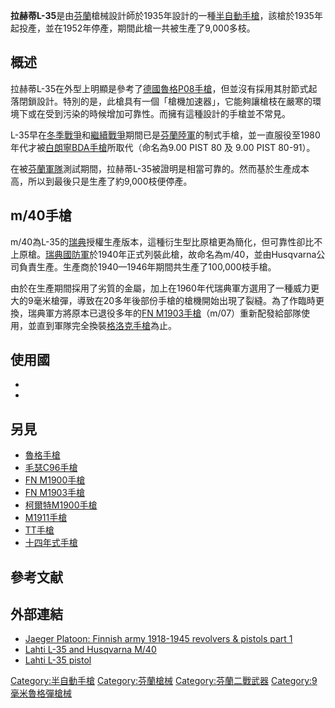 {{noteTA
|G1=軍事
|G2=長度單位
|G3=Firearms
}}
{{Infobox Weapon
|name= 拉赫蒂L-35
|image= File:Lahti_L-35-1.jpg
|image_size= 300px
|caption= 拉赫蒂L-35
|origin= {{flagcountry|Finland}}
|type= [[半自動手槍|半自動手槍]]
<!-- 種類選擇 -->
|is_ranged= YES
|is_bladed=
|is_explosive=
|is_artillery=
|is_vehicle=
|is_missile=
|is_UK=
<!-- 服役記錄 -->
|service= 
|used_by=
|wars= [[二戰|二戰]]<br/>[[冬季戰爭|冬季戰爭]]<br/>[[繼續戰爭|繼續戰爭]]
<!-- 生產歷史 -->
|designer= {{link-fi|艾莫·拉赫蒂|Aimo Lahti}}
|design_date= 1935年
|manufacturer=
|unit_cost=
|production_date=
|number= 9,000把（L-35）<br/>100,000把（m/40）
|variants= 
<!-- 基本規格 -->
|spec_label=
|weight= 1.2公斤
|length= 245毫米
|part_length= 107毫米
|width=
|height=
|diameter=
|wingspan=
|crew=
<!-- 投射武器規格 --> 
|cartridge= [[9×19mm魯格彈|9×19毫米魯格彈]]
|caliber= 9毫米
|barrels=
|action= [[後座作用|槍管短行程後座作用]]
|mode= 半自動
|velocity= 353米／秒
|energy= 
|range= 50米
|max_range= 
|feed= 8發[[彈匣|彈匣]]<ref>http://www.saunalahti.fi/~ejuhola/7.62/lahti9mm.html</ref>
|sights= [[機械瞄具|機械瞄具]]
}}

'''拉赫蒂L-35'''是由[[芬蘭|芬蘭]]槍械設計師{{link-fi|艾莫·拉赫蒂|Aimo Lahti}}於1935年設計的一種[[半自動手槍|半自動手槍]]，該槍於1935年起投產，並在1952年停產，期間此槍一共被生產了9,000多枝。

== 概述 ==
拉赫蒂L-35在外型上明顯是參考了[[德國|德國]][[魯格手槍|魯格P08手槍]]，但並沒有採用其肘節式起落閉鎖設計。特別的是，此槍具有一個「槍機加速器」，它能夠讓槍枝在嚴寒的環境下或在受到污染的時候增加可靠性。而擁有這種設計的手槍並不常見。

L-35早在[[冬季戰爭|冬季戰爭]]和[[繼續戰爭|繼續戰爭]]期間已是[[芬蘭陸軍|芬蘭陸軍]]的制式手槍，並一直服役至1980年代才被[[白朗寧雙動半自動手槍|白朗寧BDA手槍]]所取代（命名為9.00 PIST 80 及 9.00 PIST 80-91）。

在被[[芬蘭國防軍|芬蘭軍隊]]測試期間，拉赫蒂L-35被證明是相當可靠的。然而基於生產成本高，所以到最後只是生產了約9,000枝便停產。

== m/40手槍 ==
m/40為L-35的[[瑞典|瑞典]]授權生產版本，這種衍生型比原槍更為簡化，但可靠性卻比不上原槍。[[瑞典國防軍|瑞典國防軍]]於1940年正式列裝此槍，故命名為m/40，並由Husqvarna公司負責生產。生產商於1940—1946年期間共生產了100,000枝手槍。

由於在生產期間採用了劣質的金屬，加上在1960年代瑞典軍方選用了一種威力更大的9毫米槍彈，導致在20多年後部份手槍的槍機開始出現了裂縫。為了作臨時更換，瑞典軍方將原本已退役多年的[[FN_M1903手槍|FN M1903手槍]]（m/07）重新配發給部隊使用，並直到軍隊完全換裝[[格洛克手槍|格洛克手槍]]為止。

== 使用國 ==
* {{flagcountry|Finland}}
* {{flagcountry|Sweden}}

== 另見 ==
* [[魯格手槍|魯格手槍]]
* [[毛瑟C96手槍|毛瑟C96手槍]]
* [[FN_M1900手槍|FN M1900手槍]]
* [[FN_M1903手槍|FN M1903手槍]]
* [[柯爾特M1900手槍|柯爾特M1900手槍]]
* [[M1911手槍|M1911手槍]]
* [[TT手槍|TT手槍]]
* [[十四年式手槍|十四年式手槍]]

== 參考文献 ==
{{Reflist}}

== 外部連結 ==
*[http://www.jaegerplatoon.net/PISTOLS1.htm Jaeger Platoon: Finnish army 1918-1945 revolvers & pistols part 1] {{Wayback|url=http://www.jaegerplatoon.net/PISTOLS1.htm |date=20201107044822 }} 
*[http://world.guns.ru/handguns/hg96-e.htm Lahti L-35 and Husqvarna M/40] {{Wayback|url=http://world.guns.ru/handguns/hg96-e.htm |date=20100914212605 }} 
*[http://www.saunalahti.fi/~ejuhola/7.62/lahti9mm.html Lahti L-35 pistol] {{Wayback|url=http://www.saunalahti.fi/~ejuhola/7.62/lahti9mm.html |date=20160303184627 }} 

{{二戰芬蘭步兵槍械}}
[[Category:半自動手槍|Category:半自動手槍]]
[[Category:芬蘭槍械|Category:芬蘭槍械]]
[[Category:芬蘭二戰武器|Category:芬蘭二戰武器]]
[[Category:9毫米魯格彈槍械|Category:9毫米魯格彈槍械]]